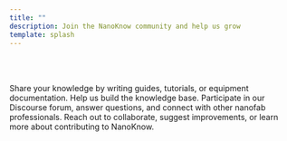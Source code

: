 ```yaml
---
title: ""
description: Join the NanoKnow community and help us grow
template: splash
---
```



<Section title='<span style="color: #1354A2;">Contribute To</span> <span style="color: #dec331;">NanoKnow</span>' description="Your expertise can help others learn and grow" titleClass="text-7xl">

<div style="margin-top: 4rem;"></div>

<Grid columns={3}>
  <Card title="Contribute Documentation" icon="seti:notebook" iconColor="#1354A2">
    Share your knowledge by writing guides, tutorials, or equipment documentation. Help us build the knowledge base.
  </Card>
  
  <Card title="Join the Community" icon="puzzle" iconColor="#FFC500">
    Participate in our Discourse forum, answer questions, and connect with other nanofab professionals.
  </Card>
  
  <Card title="Get in Touch" icon="rocket" iconColor="#1354A2">
    Reach out to collaborate, suggest improvements, or learn more about contributing to NanoKnow.
  </Card>
</Grid>


</Section>


